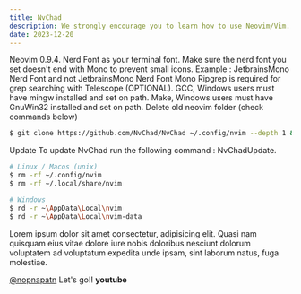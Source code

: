 ```yaml
---
title: NvChad
description: We strongly encourage you to learn how to use Neovim/Vim. If you are totally new to Vim, then you cannot use NvChad until you gain some basic knowledge about Vim's modes, default editor commands, globals, mappings, etc.
date: 2023-12-20
---
```


Neovim 0.9.4.
Nerd Font as your terminal font.
Make sure the nerd font you set doesn't end with Mono to prevent small icons.
Example : JetbrainsMono Nerd Font and not JetbrainsMono Nerd Font Mono
Ripgrep is required for grep searching with Telescope (OPTIONAL).
GCC, Windows users must have mingw installed and set on path.
Make, Windows users must have GnuWin32 installed and set on path.
Delete old neovim folder (check commands below)

```sh
$ git clone https://github.com/NvChad/NvChad ~/.config/nvim --depth 1 && nvim
```

Update
To update NvChad run the following command :
NvChadUpdate.

```sh
# Linux / Macos (unix)
$ rm -rf ~/.config/nvim
$ rm -rf ~/.local/share/nvim

# Windows
$ rd -r ~\AppData\Local\nvim
$ rd -r ~\AppData\Local\nvim-data
```

Lorem ipsum dolor sit amet consectetur, adipisicing elit. Quasi nam quisquam eius vitae dolore iure nobis doloribus nesciunt dolorum voluptatem ad voluptatum expedita unde ipsam, sint laborum natus, fuga molestiae.

[@nopnapatn](https://www.youtube.com/@nopnapatn) Let's go!!
**youtube**

